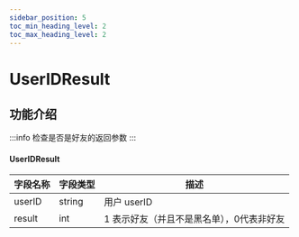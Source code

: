 ```yaml
---
sidebar_position: 5
toc_min_heading_level: 2
toc_max_heading_level: 2
---
```


# UserIDResult

## 功能介绍

:::info
检查是否是好友的返回参数
:::

#### UserIDResult

| 字段名称 | 字段类型 | 描述                         |
| -------- | -------- | ---------------------------- |
| userID   | string   | 用户 userID                  |
| result   | int      | 1 表示好友（并且不是黑名单），0代表非好友 |
